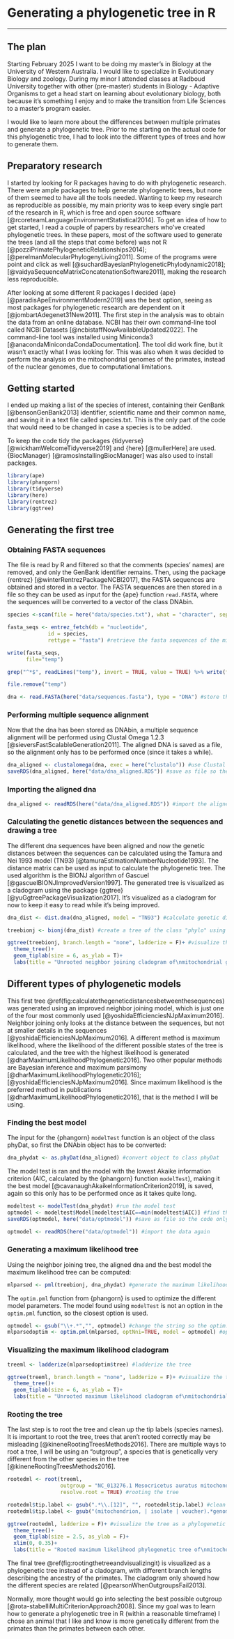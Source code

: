 # Generating a phylogenetic tree in R {#primates}

----

## The plan
Starting February 2025 I want to be doing my master's in Biology at the University of Western Australia. I would like to specialize in Evolutionary Biology and zoology. During my minor I attended classes at Radboud University together with other (pre-master) students in Biology - Adaptive Organisms to get a head start on learning about evolutionary biology, both because it's something I enjoy and to make the transition from Life Sciences to a master's program easier.

I would like to learn more about the differences between multiple primates and generate a phylogenetic tree. Prior to me starting on the actual code for this phylogenetic tree, I had to look into the different types of trees and how to generate them.

## Preparatory research
I started by looking for R packages having to do with phylogenetic research. There were ample packages to help generate phylogenetic trees, but none of them seemed to have all the tools needed. Wanting to keep my research as reproducible as possible, my main priority was to keep every single part of the research in R, which is free and open source software [@rcoreteamLanguageEnvironmentStatistical2014]. To get an idea of how to get started, I read a couple of papers by researchers who've created phylogenetic trees. In these papers, most of the software used to generate the trees (and all the steps that come before) was not R [@pozziPrimatePhylogeneticRelationships2014]; [@perelmanMolecularPhylogenyLiving2011]. Some of the programs were point and click as well  [@suchardBayesianPhylogeneticPhylodynamic2018]; [@vaidyaSequenceMatrixConcatenationSoftware2011], making the research less reproducible.

After looking at some different R packages I decided {ape} [@paradisApeEnvironmentModern2019] was the best option, seeing as most packages for  phylogenetic research are dependent on it [@jombartAdegenet31New2011].
The first step in the analysis was to obtain the data from an online database. NCBI has their own command-line tool called NCBI Datasets [@ncbistaffNowAvailableUpdated2022]. The command-line tool was installed using Miniconda3 [@anacondaMinicondaCondaDocumentation]. The tool did work fine, but it wasn't exactly what I was looking for. This was also when it was decided to perform the analysis on the mitochondrial genomes of the primates, instead of the nuclear genomes, due to computational limitations.

## Getting started
I ended up making a list of the species of interest, containing their GenBank [@bensonGenBank2013] identifier, scientific name and their common name, and saving it in a text file called species.txt. This is the only part of the code that would need to be changed in case a species is to be added.

To keep the code tidy the packages {tidyverse} [@wickhamWelcomeTidyverse2019] and {here} [@mullerHere] are used. {BiocManager} [@ramosInstallingBiocManager] was also used to install packages.

```r
library(ape)
library(phangorn)
library(tidyverse)
library(here)
library(rentrez)
library(ggtree)
```

## Generating the first tree
### Obtaining FASTA sequences
The file is read by R and filtered so that the comments (species' names) are removed, and only the GenBank identifier remains. Then, using the package {rentrez} [@winterRentrezPackageNCBI2017], the FASTA sequences are obtained and stored in a vector. The FASTA sequences are then stored in a file so they can be used as input for the {ape} function `read.FASTA`, where the sequences will be converted to a vector of the class DNAbin.

```r
species <-scan(file = here("data/species.txt"), what = "character", sep = "\n", comment.char = "#") #import list of species to be analyzed

fasta_seqs <- entrez_fetch(db = "nucleotide",
             id = species,
             rettype = "fasta") #retrieve the fasta sequences of the mitochondrial genome of every species in the list

write(fasta_seqs, 
      file="temp")

grep("^*$", readLines("temp"), invert = TRUE, value = TRUE) %>% write(file = here("data/sequences.fasta")) #remove empty lines so read.FASTA works

file.remove("temp")

dna <- read.FASTA(here("data/sequences.fasta"), type = "DNA") #store the sequences in a vector of the type "DNAbin"
```

### Performing multiple sequence alignment
Now that the dna has been stored as DNAbin, a multiple sequence alignment will be performed using Clustal Omega 1.2.3 [@sieversFastScalableGeneration2011]. The aligned DNA is saved as a file, so the alignment only has to be performed once (since it takes a while).

```r
dna_aligned <- clustalomega(dna, exec = here("clustalo")) #use Clustal Omega 1.2.3 to perform multiple sequence alignment
saveRDS(dna_aligned, here("data/dna_aligned.RDS")) #save as file so the code only has to run once
```

### Importing the aligned dna

```r
dna_aligned <- readRDS(here("data/dna_aligned.RDS")) #import the aligned dna
```

### Calculating the genetic distances between the sequences and drawing a tree
The different dna sequences have been aligned and now the genetic distances between the sequences can be calculated using the Tamura and Nei 1993 model (TN93) [@tamuraEstimationNumberNucleotide1993]. The distance matrix can be used as input to calculate the phylogenetic tree. The used algorithm is the BIONJ algorithm of Gascuel [@gascuelBIONJImprovedVersion1997]. 
The generated tree is visualized as a cladogram using the package {ggtree} [@yuGgtreePackageVisualization2017]. It's visualized as a cladogram for now to keep it easy to read while it's being improved.

```r
dna_dist <- dist.dna(dna_aligned, model = "TN93") #calculate genetic distances and store in a vector of the type "dist"

treebionj <- bionj(dna_dist) #create a tree of the class "phylo" using the method neighbor joining

ggtree(treebionj, branch.length = "none", ladderize = F)+ #visualize the tree as a cladogram
  theme_tree()+
  geom_tiplab(size = 6, as_ylab = T)+
  labs(title = "Unrooted neighbor joining cladogram of\nmitochondrial genomes of 15 primates and the golden hamster")
```

## Different types of phylogenetic models
This first tree \@ref(fig:calculatethegeneticdistancesbetweenthesequences) was generated using an improved neighbor joining model, which is just one of the four most commonly used [@yoshidaEfficienciesNJpMaximum2016]. Neighbor joining only looks at the distance between the sequences, but not at smaller details in the sequences [@yoshidaEfficienciesNJpMaximum2016]. A different method is maximum likelihood, where the likelihood of the different possible states of the tree is calculated, and the tree with the highest likelihood is generated [@dharMaximumLikelihoodPhylogenetic2016]. Two other popular methods are Bayesian inference and maximum parsimony [@dharMaximumLikelihoodPhylogenetic2016]; [@yoshidaEfficienciesNJpMaximum2016]. Since maximum likelihood is the preferred method in publications [@dharMaximumLikelihoodPhylogenetic2016], that is the method I will be using.

### Finding the best model
The input for the {phangorn} `modelTest` function is an object of the class phyDat, so first the DNAbin object has to be converted:

```r
dna_phydat <- as.phyDat(dna_aligned) #convert object to class phyDat
```

The model test is ran and the model with the lowest Akaike information criterion (AIC, calculated by the {phangorn} function `modelTest`), making it the best model [@cavanaughAkaikeInformationCriterion2019], is saved, again so this only has to be performed once as it takes quite long.

```r
modeltest <- modelTest(dna_phydat) #run the model test
optmodel <- modeltest$Model[modeltest$AIC==min(modeltest$AIC)] #find the model with the lowest AIC
saveRDS(optmodel, here("data/optmodel")) #save as file so the code only has to run once
```

```r
optmodel <- readRDS(here("data/optmodel")) #import the data again
```

### Generating a maximum likelihood tree
Using the neighbor joining tree, the aligned dna and the best model the maximum likelihood tree can be computed:

```r
mlparsed <- pml(treebionj, dna_phydat) #generate the maximum likelihood tree
```

The `optim.pml` function from {phangorn} is used to optimize the different model parameters. The model found using `modelTest` is not an option in the `optim.pml` function, so the closest option is used.

```r
optmodel <- gsub("\\+.*","", optmodel) #change the string so the optim.pml function can read it
mlparsedoptim <- optim.pml(mlparsed, optNni=TRUE, model = optmodel) #optimize the tree
```

### Visualizing the maximum likelihood cladogram

```r
treeml <- ladderize(mlparsedoptim$tree) #ladderize the tree

ggtree(treeml, branch.length = "none", ladderize = F)+ #visualize the tree as a cladogram
  theme_tree()+
  geom_tiplab(size = 6, as_ylab = T)+
  labs(title = "Unrooted maximum likelihood cladogram of\nmitochondrial genomes of 15 primates and the golden hamster")
```

### Rooting the tree
The last step is to root the tree and clean up the tip labels (species names). It is important to root the tree, trees that aren't rooted correctly may be misleading [@kineneRootingTreesMethods2016]. There are multiple ways to root a tree, I will be using an "outgroup", a species that is genetically very different from the other species in the tree [@kineneRootingTreesMethods2016]. 

```r
rootedml <- root(treeml, 
                 outgroup = "NC_013276.1 Mesocricetus auratus mitochondrion, complete genome", 
                 resolve.root = TRUE) #rooting the tree

rootedml$tip.label <- gsub(".*\\.[12]", "", rootedml$tip.label) #clean up the labels
rootedml$tip.label <- gsub("(mitochondrion, | isolate | voucher).*genome", "", rootedml$tip.label) #clean up the labels

ggtree(rootedml, ladderize = F)+ #visualize the tree as a phylogenetic tree
  theme_tree()+
  geom_tiplab(size = 2.5, as_ylab = F)+
  xlim(0, 0.35)+
  labs(title = "Rooted maximum likelihood phylogenetic tree of\nmitochondrial genomes of 15 primates and the golden hamster")
```

The final tree \@ref(fig:rootingthetreeandvisualizingit) is visualized as a phylogenetic tree instead of a cladogram, with different branch lengths describing the ancestry of the primates. The cladogram only showed how the different species are related [@pearsonWhenOutgroupsFail2013].

Normally, more thought would go into selecting the best possible outgroup [@rota-stabelliMultiCriterionApproach2008]. Since my goal was to learn how to generate a phylogenetic tree in R (within a reasonable timeframe) I chose an animal that I like and know is more genetically different from the primates than the primates between each other.